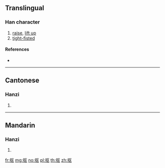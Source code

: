 {{also|摳}}
==Translingual==

===Han character===
{{Han char|rn=64|rad=手|as=04|sn=7|four=|canj=QSK|ids=⿰扌区}}

# [[raise]], [[lift up]]
# [[tight-fisted]]

====References====
* {{Han ref|kx=0422.121|hdz=31834.080|uh=62A0|ud=25248}}

----

==Cantonese==

===Hanzi===
{{yue-hanzi|jyut=kau1|y=kau1|tra=摳}}

# {{defn|lang=yue|sort=手04}}

----

==Mandarin==

===Hanzi===
{{cmn-hanzi|tra=摳|pin=[[kōu]] ([[kou1]]), [[lūn]] ([[lun1]])|wg=k'ou<sup>1</sup>, lun<sup>1</sup>}}

# {{defn|lang=cmn|sort=手04}}

[[fr:抠]]
[[mg:抠]]
[[no:抠]]
[[pl:抠]]
[[th:抠]]
[[zh:抠]]